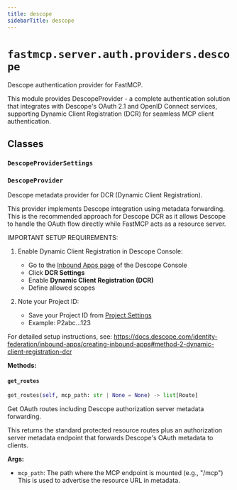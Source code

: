 ```yaml
---
title: descope
sidebarTitle: descope
---
```


# `fastmcp.server.auth.providers.descope`


Descope authentication provider for FastMCP.

This module provides DescopeProvider - a complete authentication solution that integrates
with Descope's OAuth 2.1 and OpenID Connect services, supporting Dynamic Client Registration (DCR)
for seamless MCP client authentication.


## Classes

### `DescopeProviderSettings` <sup><a href="https://github.com/jlowin/fastmcp/blob/main/src/fastmcp/server/auth/providers/descope.py#L25" target="_blank"><Icon icon="github" style="width: 14px; height: 14px;" /></a></sup>

### `DescopeProvider` <sup><a href="https://github.com/jlowin/fastmcp/blob/main/src/fastmcp/server/auth/providers/descope.py#L37" target="_blank"><Icon icon="github" style="width: 14px; height: 14px;" /></a></sup>


Descope metadata provider for DCR (Dynamic Client Registration).

This provider implements Descope integration using metadata forwarding.
This is the recommended approach for Descope DCR
as it allows Descope to handle the OAuth flow directly while FastMCP acts
as a resource server.

IMPORTANT SETUP REQUIREMENTS:

1. Enable Dynamic Client Registration in Descope Console:
   - Go to the [Inbound Apps page](https://app.descope.com/apps/inbound) of the Descope Console
   - Click **DCR Settings**
   - Enable **Dynamic Client Registration (DCR)**
   - Define allowed scopes

2. Note your Project ID:
   - Save your Project ID from [Project Settings](https://app.descope.com/settings/project)
   - Example: P2abc...123

For detailed setup instructions, see:
https://docs.descope.com/identity-federation/inbound-apps/creating-inbound-apps#method-2-dynamic-client-registration-dcr


**Methods:**

#### `get_routes` <sup><a href="https://github.com/jlowin/fastmcp/blob/main/src/fastmcp/server/auth/providers/descope.py#L126" target="_blank"><Icon icon="github" style="width: 14px; height: 14px;" /></a></sup>

```python
get_routes(self, mcp_path: str | None = None) -> list[Route]
```

Get OAuth routes including Descope authorization server metadata forwarding.

This returns the standard protected resource routes plus an authorization server
metadata endpoint that forwards Descope's OAuth metadata to clients.

**Args:**
- `mcp_path`: The path where the MCP endpoint is mounted (e.g., "/mcp")
This is used to advertise the resource URL in metadata.

